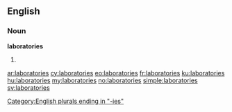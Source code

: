 ==English==

===Noun===
'''laboratories'''

# {{plural of|laboratory}}

[[Category:English plurals ending in "-ies"]]

[[ar:laboratories]]
[[cy:laboratories]]
[[eo:laboratories]]
[[fr:laboratories]]
[[ku:laboratories]]
[[hu:laboratories]]
[[my:laboratories]]
[[no:laboratories]]
[[simple:laboratories]]
[[sv:laboratories]]